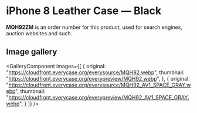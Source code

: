 
# iPhone 8 Leather Case — Black

<Callout type='info' emoji='👉🏻'>**MQH92ZM** is an order number for this product, used for search engines, auction websites and such.</Callout>

## Image gallery

<GalleryComponent
    images={[
      {
        original: "https://cloudfront.everycase.org/everysource/MQH92.webp",
        thumbnail: "https://cloudfront.everycase.org/everypreview/MQH92.webp",
      },
      {
        original: "https://cloudfront.everycase.org/everysource/MQH92_AV1_SPACE_GRAY.webp",
        thumbnail: "https://cloudfront.everycase.org/everypreview/MQH92_AV1_SPACE_GRAY.webp",
      }
    ]}
  />
